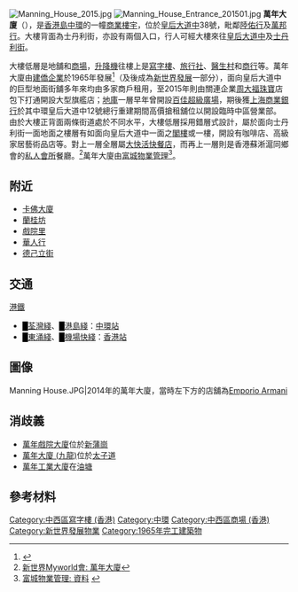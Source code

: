 {{about|香港的大樓|台北西門町的大樓|萬年商業大樓}}
[[File:Manning_House_2015.jpg|thumb]]
[[File:Manning_House_Entrance_201501.jpg|thumb]]
'''萬年大廈'''（{{lang-en|Manning House}}），是[[香港島|香港島]][[中環|中環]]的一幢[[商業樓宇|商業樓宇]]，位於[[皇后大道中|皇后大道中]]38號，毗鄰[[陸佑行|陸佑行]]及[[萬邦行|萬邦行]]。大樓背面為士丹利街，亦設有兩個入口，行人可經大樓來往[[皇后大道中|皇后大道中]]及[[士丹利街|士丹利街]]。

大樓低層是地舖和[[商場|商場]]，[[升降機|升降機]]往樓上是[[寫字樓|寫字樓]]、[[旅行社|旅行社]]、[[醫生村|醫生村]]和[[商行|商行]]等。萬年大廈由[[建僑企業|建僑企業]]於1965年發展<ref>{{cite news|title=中區萬年大厦　昨舉行奠基典禮|date=1965年1月8日|newspaper=[[華僑日報|華僑日報]]|publication-place=香港|page=14|language=zh-hk}}</ref>（及後成為[[新世界發展|新世界發展]]一部分），面向皇后大道中的巨型地面街舖多年來均由多家商戶租用，至2015年則由關連企業[[周大福珠寶|周大福珠寶]]店包下打通開設大型旗艦店；[[地庫|地庫]]一層早年曾開設[[百佳超級廣場|百佳超級廣場]]，期後獲[[上海商業銀行|上海商業銀行]]於其中環皇后大道中12號總行重建期間高價搶租舖位以開設臨時中區營業部。由於大樓正背面兩條街道處於不同水平，大樓低層採用錯層式設計，屬於面向士丹利街一面地面之樓層有如面向皇后大道中一面之[[閣樓|閣樓]]或一樓，開設有咖啡店、高級家居藝術品店等。對上一層全層屬[[大快活|大快活]][[快餐店|快餐店]]，而再上一層則是香港蘇淅滬同鄉會的[[私人會所|私人會所]]餐廳。<ref>[http://www.myworld.com.hk/html/chi/company/com_mh.asp 新世界Myworld會: 萬年大廈]{{dead link|date=2018年3月 |bot=InternetArchiveBot |fix-attempted=yes }}</ref>萬年大廈由[[富城物業管理|富城物業管理]]<ref>[http://www.nwd.com.hk/lease-hk/manning.asp 富城物業管理: 資料] {{webarchive|url=https://web.archive.org/web/20090515111034/http://www.nwd.com.hk/lease-hk/manning.asp |date=2009-05-15 }}</ref>。

== 附近 ==
*[[卡佛大廈|卡佛大廈]]
*[[蘭桂坊|蘭桂坊]]
*[[戲院里|戲院里]]
*[[華人行|華人行]]
*[[德己立街|德己立街]]

==交通==
;[[港鐵|港鐵]]
*<font color="{{荃灣綫色彩}}">█</font>[[荃灣綫|荃灣綫]]、<font color="{{港島綫色彩}}">█</font>[[港島綫|港島綫]]：[[中環站|中環站]]
*<font color="{{東涌綫色彩}}">█</font>[[東涌綫|東涌綫]]、<font color={{機場快綫色彩}}>█</font>[[機場快綫_(港鐵)|機場快綫]]：[[香港站|香港站]]

== 圖像 ==
<gallery>
Manning House.JPG|2014年的萬年大廈，當時左下方的店舖為[[亞曼尼|Emporio Armani]]
</gallery>

== 消歧義 ==
* [[萬年戲院大廈|萬年戲院大廈]]位於[[新蒲崗|新蒲崗]]
* [[萬年大廈_(九龍)|萬年大廈 (九龍)]]位於[[太子道|太子道]]
* [[萬年工業大廈|萬年工業大廈]]在[[油塘|油塘]]

== 參考材料 ==
{{commonscat|Manning House}}
{{reflist}}
{{新世界發展}}

[[Category:中西區寫字樓_(香港)|Category:中西區寫字樓 (香港)]]
[[Category:中環|Category:中環]]
[[Category:中西區商場_(香港)|Category:中西區商場 (香港)]]
[[Category:新世界發展物業|Category:新世界發展物業]]
[[Category:1965年完工建築物|Category:1965年完工建築物]]